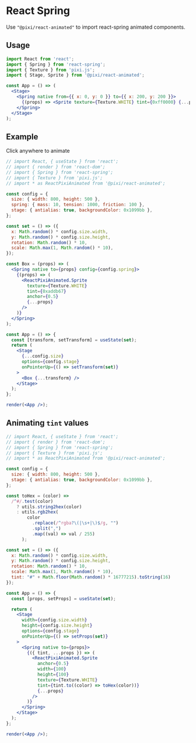 # React Spring

Use `"@pixi/react-animated"` to import react-spring animated components.

## Usage

```jsx
import React from 'react';
import { Spring } from 'react-spring';
import { Texture } from 'pixi.js';
import { Stage, Sprite } from '@pixi/react-animated';

const App = () => (
  <Stage>
    <Spring native from={{ x: 0, y: 0 }} to={{ x: 200, y: 200 }}>
      {(props) => <Sprite texture={Texture.WHITE} tint={0xff0000} {...props} />}
    </Spring>
  </Stage>
);
```

## Example

Click anywhere to animate

```jsx live noInline
// import React, { useState } from 'react';
// import { render } from 'react-dom';
// import { Spring } from 'react-spring';
// import { Texture } from 'pixi.js';
// import * as ReactPixiAnimated from '@pixi/react-animated';

const config = {
  size: { width: 800, height: 500 },
  spring: { mass: 10, tension: 1000, friction: 100 },
  stage: { antialias: true, backgroundColor: 0x1099bb },
};

const set = () => ({
  x: Math.random() * config.size.width,
  y: Math.random() * config.size.height,
  rotation: Math.random() * 10,
  scale: Math.max(1, Math.random() * 10),
});

const Box = (props) => (
  <Spring native to={props} config={config.spring}>
    {(props) => (
      <ReactPixiAnimated.Sprite
        texture={Texture.WHITE}
        tint={0xaddb67}
        anchor={0.5}
        {...props}
      />
    )}
  </Spring>
);

const App = () => {
  const [transform, setTransform] = useState(set);
  return (
    <Stage
      {...config.size}
      options={config.stage}
      onPointerUp={() => setTransform(set)}
    >
      <Box {...transform} />
    </Stage>
  );
};

render(<App />);
```

## Animating `tint` values

```jsx live noInline
// import React, { useState } from 'react';
// import { render } from 'react-dom';
// import { Spring } from 'react-spring';
// import { Texture } from 'pixi.js';
// import * as ReactPixiAnimated from '@pixi/react-animated';

const config = {
  size: { width: 800, height: 500 },
  stage: { antialias: true, backgroundColor: 0x1099bb },
};

const toHex = (color) =>
  /^#/.test(color)
    ? utils.string2hex(color)
    : utils.rgb2hex(
        color
          .replace(/^rgba?\(|\s+|\)$/g, "")
          .split(",")
          .map((val) => val / 255)
      );

const set = () => ({
  x: Math.random() * config.size.width,
  y: Math.random() * config.size.height,
  rotation: Math.random() * 10,
  scale: Math.max(1, Math.random() * 10),
  tint: "#" + Math.floor(Math.random() * 16777215).toString(16)
});

const App = () => {
  const [props, setProps] = useState(set);

  return (
    <Stage
      width={config.size.width}
      height={config.size.height}
      options={config.stage}
      onPointerUp={() => setProps(set)}
    >
      <Spring native to={props}>
        {({ tint, ...props }) => (
          <ReactPixiAnimated.Sprite
            anchor={0.5}
            width={100}
            height={100}
            texture={Texture.WHITE}
            tint={tint.to((color) => toHex(color))}
            {...props}
          />
        )}
      </Spring>
    </Stage>
  );
};

render(<App />);
```
